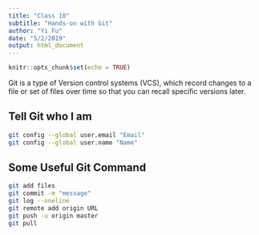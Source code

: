 ```yaml
---
title: "Class 10"
subtitle: "Hands-on with Git"
author: "Yi Fu"
date: "5/2/2019"
output: html_document
---
```


```r
knitr::opts_chunk$set(echo = TRUE)
```

Git is a type of Version control systems (VCS), which record changes to a file or set of files over time so that you can recall specific versions later.

## Tell Git who I am
```bash
git config --global user.email "Email" 
git config --global user.name "Name"
```


## Some Useful Git Command
```bash
git add files
git commit -m "message"
git log --oneline
git remote add origin URL
git push -u origin master
git pull
```
